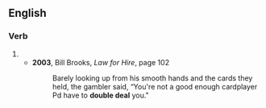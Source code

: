 ==English==
===Verb===
{{en-verb|inf=to [[double]] [[deal]]|double deals|double dealing|double dealt}}
#
#*'''2003''', Bill Brooks, ''Law for Hire'', page 102
#*: Barely looking up from his smooth hands and the cards they held, the gambler said, “You're not a good enough cardplayer Pd have to '''double deal''' you."